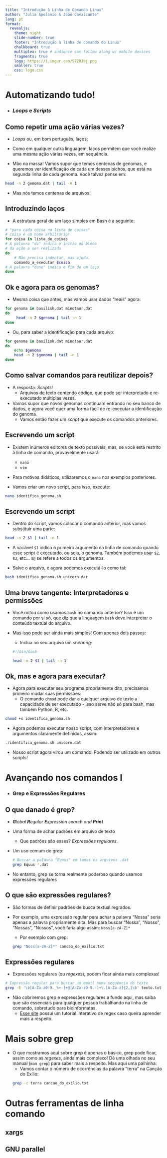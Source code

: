 ```yaml
---
title: "Introdução à Linha de Comando Linux"
author: "Julia Apolonio & João Cavalcante"
lang: pt
format: 
  revealjs:
    theme: night
    slide-number: true
    footer: "Introdução à linha de comando do Linux"
    chalkboard: true
    multiplex: true # audience can follow along w/ mobile devices
    fragments: true
    logo: https://i.imgur.com/S7ZRJbj.png
    smaller: true
    css: logo.css
---
```



# Automatizando tudo! 
- ### *Loops* e *Scripts*

## Como repetir uma ação várias vezes?

- *Loops* ou, em bom português, laços;

- Como em qualquer outra linguagem, laços permitem que você
realize uma mesma ação várias vezes, em sequência.

- Mão na massa! Vamos supor que temos centenas de genomas, e queremos ver  identificação de cada um desses bichos, que está na segunda linha de cada genoma. 
Você talvez pense em:

```bash
head -n 2 genoma.dat | tail -n 1
```

- Mas nós temos centenas de arquivos!

## Introduzindo laços

- A estrutura geral de um laço simples em Bash é a seguinte:

```bash
# "para cada coisa na lista de coisas"
# coisa é um nome arbitrário!
for coisa in lista_de_coisas 
# A palavra "do" indica o início do bloco 
# da ação a ser realizada
do 
    # Não precisa indentar, mas ajuda.
    comando_a_executar $coisa 
# A palavra "done" indica o fim de um laço
done  
```

## Ok e agora para os genomas?

- Mesma coisa que antes, mas vamos usar dados "reais" agora:

```bash
for genoma in basilisk.dat minotaur.dat
do
     head -n 2 $genoma | tail -n 1
done
```

- Ou, para saber a identificação para cada arquivo:

```bash
for genoma in basilisk.dat minotaur.dat
do
    echo $genoma
    head -n 2 $genoma | tail -n 1
done
```

## Como salvar comandos para reutilizar depois?

- A resposta: *Scripts*!
  - Arquivos de texto contendo código, que pode ser interpretado
  e re-executado múltiplas vezes.

- Vamos supor que novos genomas continuam entrando no seu banco de dados,
e agora você quer uma forma fácil de re-executar a identificação do genoma.
  - Vamos então fazer um *script* que execute os comandos anteriores.

## Escrevendo um script

- Existem inúmeros editores de texto possíveis, mas, se você está restrito à linha de comando, provavelmente usará:
  - `nano`
  - `vim`

- Para motivos didáticos, utilizaremos o `nano` nos exemplos posteriores.

- Vamos criar um novo script, para isso, execute:

```bash
nano identifica_genoma.sh
```

## Escrevendo um script

- Dentro do script, vamos colocar o comando anterior, mas vamos substituir uma parte:

```bash
head -n 2 $1 | tail -n 1
```

- A variável `$1` indica o primeiro argumento na linha de comando quando esse script
é executado, ou seja, o genoma. Também podemos usar `$2`, `$3`, etc... `$@` se refere
a todos os argumentos.

- Salve o arquivo, e agora podemos executá-lo como tal:

```bash
bash identifica_genoma.sh unicorn.dat
```

## Uma breve tangente: Interpretadores e permissões

- Você notou como usamos `bash` no comando anterior? Isso é um comando por si só,
que diz que a linguagem `bash` deve interpretar o conteúdo textual do arquivo.

- Mas isso pode ser ainda mais simples! Com apenas dois passos:
  - Inclua no seu arquivo um *shebang*:
  ```bash
  #!/bin/bash
  
  head -n 2 $1 | tail -n 1
  ```

## Ok, mas e agora para executar?

- Agora para executar seu programa propriamente dito, precisamos primeiro mudar suas
permissões:
  - O comando `chmod` pode dar a qualquer arquivo de texto a capacidade de ser
  executado - Isso serve não só para bash, mas também Python, R, etc.
  
```bash
chmod +x identifica_genoma.sh
```

- Agora podemos executar nosso script, com interpretadores e argumentos claramente definidos, assim:

```bash
./identifica_genoma.sh unicorn.dat
```

- Nosso script agora virou um comando! Podendo ser utilizado em outros scripts!

# Avançando nos comandos I
- ### Grep e Expressões Regulares

## O que danado é grep?

- _**G**lobal **R**egular **E**xpression search and **Print**_

- Uma forma de achar padrões em arquivo de texto
  - Que padrões são esses? *Expressões regulares*.

- Um uso comum de grep:
  ```bash
  # Buscar a palavra "Equus" em todos os arquivos .dat
  grep Equus *.dat
  ```

- No entanto, grep se torna realmente poderoso quando usamos expressões regulares

## O que são expressões regulares?

- São formas de definir padrões de busca textual regrados.

- Por exemplo, uma expressão regular para achar a palavra "Nossa" seria apenas a
palavra propriamente dita. Mas para buscar "Nossa", "Nosso", "Nossas", "Nossos",
você faria algo assim: `Noss[a-zA-Z]*`
  - Por exemplo com grep:
  
  ```bash
  grep "Noss[a-zA-Z]*" cancao_do_exilio.txt
  ```

## Expressões regulares 

- Expressões regulares (ou *regexes*), podem ficar ainda mais complexas!

```bash
# Expressão regular para buscar um email numa sequência de texto
grep -E '\b[A-Za-z0-9._%+-]+@[A-Za-z0-9.-]+\.[A-Za-z]{2,}\b' texto.txt
```

- Não cobriremos grep e expressões regulares a fundo aqui, mas saiba que são
essenciais para qualquer pessoa trabalhando na linha de comando, sobretudo para
bioinformatas.
  - [Esse site](https://regexlearn.com/pt-br/learn/regex101) possui um tutorial
  interativo de regex caso queira aprender mais a respeito.
  
# Mais sobre grep

- O que mostramos aqui sobre grep é apenas o básico, grep pode ficar,
assim como as *regexes*, ainda mais complexo! Dê uma olhada no seu manual (`man grep`) para saber mais a respeito. Mas aqui uma palhinha:
  - Vamos contar o número de ocorrências da palavra "terra" na Canção do Exílio:
  ```bash
  grep -c terra cancao_do_exilio.txt
  ```
  
# Outras ferramentas de linha comando

## xargs

## GNU parallel
